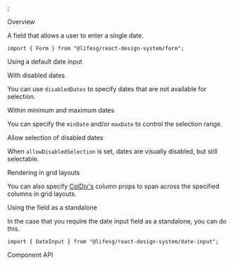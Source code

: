 
<Meta of={FormDateInputStories} />;

<Title>Form.DateInput</Title>

<Secondary>Overview</Secondary>

A field that allows a user to enter a single date.

```tsx
import { Form } from "@lifesg/react-design-system/form";
```

<Heading3>Using a default date input</Heading3>

<Canvas of={FormDateInputStories.DateInput} />

<Heading3>With disabled dates</Heading3>

You can use `disabledDates` to specify dates that are not available for selection.

<Canvas of={FormDateInputStories.WithDisabledDates} />

<Heading3>Within minimum and maximum dates</Heading3>

You can specify the `minDate` and/or `maxDate` to control the selection range.

<Canvas of={FormDateInputStories.MinAndMaxDates} />

<Heading3>Allow selection of disabled dates</Heading3>

When `allowDisabledSelection` is set, dates are visually disabled, but still selectable.

<Canvas of={FormDateInputStories.AllowDisabledSelection} />

<Heading3>Rendering in grid layouts</Heading3>

You can also specify [ColDiv's](/docs/getting-started-layout-column-divs--column-divs)
column props to span across the specified columns in grid layouts.

<Canvas of={FormDateInputStories.RenderingInGridLayout} />

<Heading3>Using the field as a standalone</Heading3>

In the case that you require the date input field as a standalone, you can do this.

```tsx
import { DateInput } from "@lifesg/react-design-system/date-input";
```

<Canvas of={FormDateInputStories.StandaloneUsage} />

<Secondary>Component API</Secondary>

<PropsTable />
